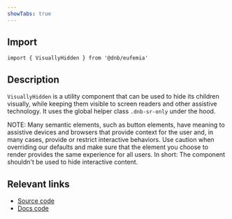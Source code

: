 ```yaml
---
showTabs: true
---
```


## Import

```tsx
import { VisuallyHidden } from '@dnb/eufemia'
```

## Description

`VisuallyHidden` is a utility component that can be used to hide its children visually, while keeping them visible to screen readers and other assistive technology. It uses the global helper class `.dnb-sr-only` under the hood.

NOTE: Many semantic elements, such as button elements, have meaning to assistive devices and browsers that provide context for the user and, in many cases, provide or restrict interactive behaviors. Use caution when overriding our defaults and make sure that the element you choose to render provides the same experience for all users. In short: The component shouldn't be used to hide interactive content.

## Relevant links

- [Source code](https://github.com/dnbexperience/eufemia/tree/main/packages/dnb-eufemia/src/components/visually-hidden)
- [Docs code](https://github.com/dnbexperience/eufemia/tree/main/packages/dnb-design-system-portal/src/docs/uilib/components/visually-hidden)
